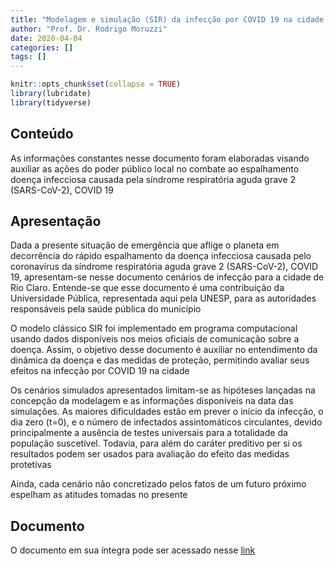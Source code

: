 ```yaml
---
title: "Modelagem e simulação (SIR) da infecção por COVID 19 na cidade de Rio Claro"
author: "Prof. Dr. Rodrigo Moruzzi"
date: 2020-04-04
categories: []
tags: []
---
```


```r
knitr::opts_chunk$set(collapse = TRUE)
library(lubridate)
library(tidyverse)
```

## Conteúdo
As informações constantes nesse documento foram elaboradas visando auxiliar as ações do poder público local no combate ao espalhamento doença infecciosa causada pela síndrome respiratória aguda grave 2 (SARS-CoV-2), COVID 19

## Apresentação
Dada a presente situação de emergência que aflige o planeta em decorrência do rápido espalhamento da doença infecciosa causada pelo coronavírus da síndrome respiratória aguda grave 2 (SARS-CoV-2), COVID 19, apresentam-se nesse documento cenários de infecção para a cidade de Rio Claro. Entende-se que esse documento é uma contribuição da Universidade Pública, representada aqui pela UNESP, para as autoridades responsáveis pela saúde pública do município

O modelo clássico SIR foi implementado em programa computacional usando dados disponíveis nos meios oficiais de comunicação sobre a doença. Assim, o objetivo desse documento é auxiliar no entendimento da dinâmica da doença e das medidas de proteção, permitindo avaliar seus efeitos na infecção por COVID 19 na cidade

Os cenários simulados apresentados limitam-se as hipóteses lançadas na concepção da modelagem e as informações disponíveis na data das simulações. As maiores dificuldades estão em prever o início da infecção, o dia zero (t=0), e o número de infectados assintomáticos circulantes, devido principalmente a ausência de testes universais para a totalidade da população suscetível. Todavia, para além do caráter preditivo per si os resultados podem ser usados para avaliação do efeito das medidas protetivas

Ainda, cada cenário não concretizado pelos fatos de um futuro próximo espelham as atitudes tomadas no presente

## Documento
O documento em sua íntegra pode ser acessado nesse [link](https://coronavirusrioclaro.netlify.app/static/pdf/Modelo SIR compartimentado Rio Claro_R Moruzzi-IGCE-UNESP.pdf)

